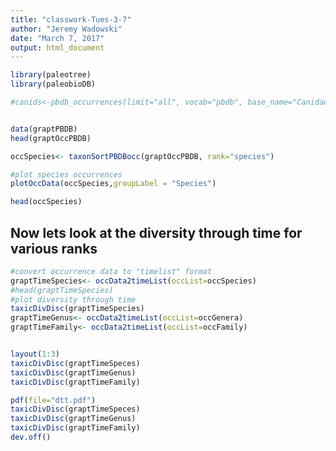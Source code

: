 ```yaml
---
title: "classwork-Tues-3-7"
author: "Jeremy Wadowski"
date: "March 7, 2017"
output: html_document
---
```

```r
library(paleotree)
library(paleobioDB)

#canids<-pbdb_occurrences(limit="all", vocab="pbdb", base_name="Canidae", show=c "phylo, "_ident")


data(graptPBDB)
head(graptOccPBDB)

occSpecies<- taxonSortPBDBocc(graptOccPBDB, rank="species")

#plot species occurrences
plotOccData(occSpecies,groupLabel = "Species")

head(occSpecies)
```
## Now lets look at the diversity through time for various ranks  
```r
#convert occurrence data to "timelist" format
graptTimeSpecies<- occData2timeList(occList=occSpecies)
#head(graptTimeSpecies)
#plot diversity through time
taxicDivDisc(graptTimeSpecies)
graptTimeGenus<- occData2timeList(occList=occGenera)
graptTimeFamily<- occData2timeList(occList=occFamily)


layout(1:3)
taxicDivDisc(graptTimeSpeces)
taxicDivDisc(graptTimeGenus)
taxicDivDisc(graptTimeFamily)

pdf(file="dtt.pdf")
taxicDivDisc(graptTimeSpeces)
taxicDivDisc(graptTimeGenus)
taxicDivDisc(graptTimeFamily)
dev.off()
```



